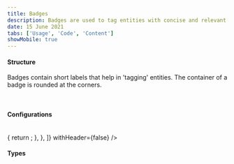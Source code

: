 ```yaml
---
title: Badges
description: Badges are used to tag entities with concise and relevant information.
date: 15 June 2021
tabs: ['Usage', 'Code', 'Content']
showMobile: true
---
```


#### Structure

Badges contain short labels that help in 'tagging' entities. The container of a badge is rounded at the corners.

<br />

#### Configurations

<br />

<Card shadow='none'>
  <Table
    showMenu={false}
    separator={true}
    data={[
      {
        property: 'Max Width',
        values: '160px',
        configurable: 'X',
      },
      {
        property: 'Corner Radius',
        values: '3px',
        configurable: 'X',
      },
      {
        property: 'Padding (Top, Right, Bottom, Left)',
        values: '2px, 4px, 2px, 4px',
        configurable: 'X',
      },
    ]}
    schema={[
      {
        name: 'property',
        displayName: 'Property',
        width: '33%',
        sorting: false,
        separator: true,
      },
      {
        name: 'values',
        displayName: 'Values',
        width: '33%',
        sorting: false,
        separator: true,
      },
      {
        name: 'configurable',
        displayName: 'Configurable?',
        width: '33%',
        sorting: false,
        separator: true,
        cellRenderer: ({ data }) => {
          return <Icon name='close' appearance='alert' />;
        },
      },
    ]}
    withHeader={false}
  />
</Card>

<br />

#### Types
